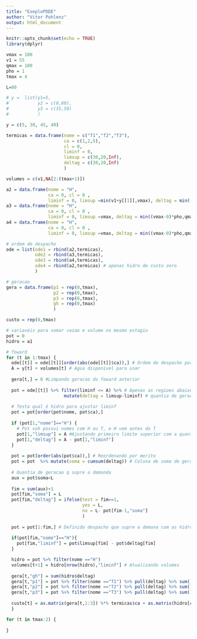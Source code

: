 ```yaml
---
title: "ExeploPDDE"
author: "Vitor Pohlenz"
output: html_document
---
```


```r
knitr::opts_chunk$set(echo = TRUE)
library(dplyr)
```


```r
vmax = 100
v1 = 55
qmax = 100
pho = 1
tmax = 4

L=80

# y =  list(y1=5,
#           y2 = c(0,60),
#           y3 = c(35,50)
#           )

y = c(5, 30, 45, 40)

termicas = data.frame(nome = c("T1","T2","T3"),
                      ca = c(1,2,5),
                      cl = 0,
                      liminf = 0,
                      limsup = c(30,20,Inf),
                      deltag = c(30,20,Inf)
                      )

volumes = c(v1,NA[2:(tmax+1)])

a2 = data.frame(nome = "H", 
                ca = 0, cl = 0 , 
                liminf = 0, limsup =min(v1+y[[1]],vmax), deltag = min((v1+y[[1]]-0)*pho,qmax*pho) )
a3 = data.frame(nome = "H", 
                ca = 0, cl = 0 , 
                liminf = 0, limsup =vmax, deltag = min((vmax-0)*pho,qmax*pho) )
a4 = data.frame(nome = "H", 
                ca = 0, cl = 0 , 
                liminf = 0, limsup =vmax, deltag = min((vmax-0)*pho,qmax*pho) )

# ordem de despacho
ode = list(ode1 = rbind(a2,termicas),
           ode2 = rbind(a3,termicas),
           ode3 = rbind(a4,termicas),
           ode4 = rbind(a2,termicas) # apenas hidro de custo zero
           )

# geracao
gera = data.frame(p1 = rep(0,tmax), 
                  p2 = rep(0,tmax), 
                  p3 = rep(0,tmax), 
                  gh = rep(0,tmax)
                  )

custo = rep(0,tmax)

# variaveis para somar vazao e volume no mesmo estagio
pot = 0
hidro = a1
```

```r
# foward
for (t in 1:tmax) {
  ode[[t]] = ode[[t]][order(abs(ode[[t]]$ca)),] # Ordem de despacho por merito
  A = y[t] + volumes[t] # Agua disponivel para usar
  
  gera[t,] = 0 #Limpando geracao do foward anterior
  
  pot = ode[[t]] %>% filter(liminf <= A) %>% # Apenas as regioes abaixo da quantia de agua disponivel
                      mutate(deltag = limsup-liminf) # quantia de geracao
  
  # Testa qual é hidro para ajustar liminf
  pot = pot[order(pot$nome, pot$ca),]
  
  if (pot[1,"nome"]=="H") {
    # Pot soh possui nomes com H ou T, e H vem antes do T
    pot[1,"limsup"] = A #Ajustando primeiro limite superior com a quantia de agua
    pot[1,"deltag"] = A - pot[1,"liminf"] 
  }
  
  pot = pot[order(abs(pot$ca)),] # Reordenando por merito
  pot = pot  %>% mutate(soma = cumsum(deltag)) # Coluna de soma de geracoes
  
  # Quantia de geracao q supre a demanda
  aux = pot$soma<L 
  
  fim = sum(aux)+1
  pot[fim,"soma"] = L
  pot[fim,"deltag"] = ifelse(test = fim==1, 
                             yes = L,
                             no = L- pot[fim-1,"soma"]
                             )
    
  pot = pot[1:fim,] # Definido despacho que supre a demana com as hidros segmentadas
  
  if(pot[fim,"nome"]=="H"){
    pot[fim,"liminf"] = pot$limsup[fim] - pot$deltag[fim]
  }

  hidro = pot %>% filter(nome =="H")
  volumes[t+1] = hidro[nrow(hidro),"liminf"] # Atualizando volumes 
  
  gera[t,"gh"] = sum(hidro$deltag)
  gera[t,"p1"] = pot %>% filter(nome =="T1") %>% pull(deltag) %>% sum()
  gera[t,"p2"] = pot %>% filter(nome =="T2") %>% pull(deltag) %>% sum()
  gera[t,"p3"] = pot %>% filter(nome =="T3") %>% pull(deltag) %>% sum()
  
  custo[t] = as.matrix(gera[t,1:3]) %*% termicas$ca + as.matrix(hidro[c("ca","cl")]) %*% c(1,volumes[t+1])
  }
```

```r
for (t in tmax:2) {
  
}

```

